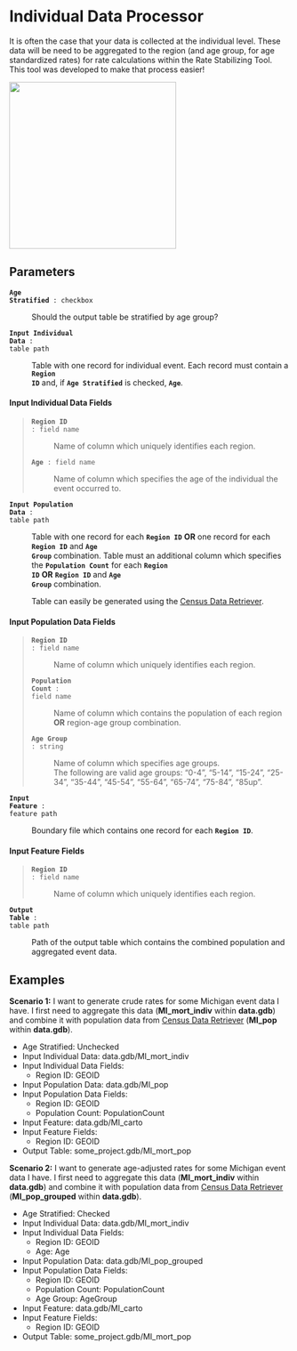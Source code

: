 # Individual Data Processor

It is often the case that your data is collected at the individual level. These data will be need to be aggregated to the region (and age group, for age standardized rates) for rate calculations within the Rate Stabilizing Tool. This tool was developed to make that process easier!

![](../photos/IDP.png){width=300}

## Parameters {.doc-section .doc-section-parameters}

<code>[**Age Stratified**]{.parameter-name} [:]{.parameter-annotation-sep} [checkbox]{.parameter-annotation}</code>

:   Should the output table be stratified by age group?

<code>[**Input Individual Data**]{.parameter-name} [:]{.parameter-annotation-sep} [table path]{.parameter-annotation}</code>

:   Table with one record for individual event. Each record must contain a <code>[**Region ID**]{.parameter-name}</code> and,
    if <code>[**Age Stratified**]{.parameter-name}</code> is checked, <code>[**Age**]{.parameter-name}</code>.

#### Input Individual Data Fields

>   <code>[**Region ID**]{.parameter-name} [:]{.parameter-annotation-sep} [field name]{.parameter-annotation}</code>
>   
>   :   Name of column which uniquely identifies each region.
>   
>   <code>[**Age**]{.parameter-name} [:]{.parameter-annotation-sep} [field name]{.parameter-annotation}</code>
>   
>   :   Name of column which specifies the age of the individual the event occurred to.

<code>[**Input Population Data**]{.parameter-name} [:]{.parameter-annotation-sep} [table path]{.parameter-annotation}</code>

:   Table with one record for each <code>[**Region ID**]{.parameter-name}</code> **OR** one record for each 
    <code>[**Region ID**]{.parameter-name}</code> and <code>[**Age Group**]{.parameter-name}</code> combination.
    Table must an additional column which specifies the <code>[**Population Count**]{.parameter-name}</code> for
    each <code>[**Region ID**]{.parameter-name}</code> **OR** <code>[**Region ID**]{.parameter-name}</code> and 
    <code>[**Age Group**]{.parameter-name}</code> combination.

    Table can easily be generated using the [Census Data Retriever](CDR.qmd).

#### Input Population Data Fields

>   <code>[**Region ID**]{.parameter-name} [:]{.parameter-annotation-sep} [field name]{.parameter-annotation}</code>
>   
>   :   Name of column which uniquely identifies each region.
>   
>   <code>[**Population Count**]{.parameter-name} [:]{.parameter-annotation-sep} [field name]{.parameter-annotation}</code>
>   
>   :   Name of column which contains the population of each region **OR** region-age group combination.
>   
>   <code>[**Age Group**]{.parameter-name} [:]{.parameter-annotation-sep} [string]{.parameter-annotation}</code>
>   
>   :   Name of column which specifies age groups.  
>       The following are valid age groups: "0-4", "5-14", "15-24", "25-34", "35-44", "45-54", "55-64", "65-74", "75-84", "85up".

<code>[**Input Feature**]{.parameter-name} [:]{.parameter-annotation-sep} [feature path]{.parameter-annotation}</code>

:   Boundary file which contains one record for each <code>[**Region ID**]{.parameter-name}</code>.

#### Input Feature Fields

>   <code>[**Region ID**]{.parameter-name} [:]{.parameter-annotation-sep} [field name]{.parameter-annotation}</code>
>   
>   :   Name of column which uniquely identifies each region.

<code>[**Output Table**]{.parameter-name} [:]{.parameter-annotation-sep} [table path]{.parameter-annotation}</code>

:   Path of the output table which contains the combined population and aggregated event data.

## Examples {.doc-section .doc-section-examples}

**Scenario 1:** I want to generate crude rates for some Michigan event data I have. I first need to aggregate 
this data (**MI_mort_indiv** within **data.gdb**) and combine it with population data from 
[Census Data Retriever](CDR.qmd) (**MI_pop** within **data.gdb**).

-   Age Stratified: Unchecked
-   Input Individual Data: data.gdb/MI_mort_indiv
-   Input Individual Data Fields:
    -   Region ID: GEOID
-   Input Population Data: data.gdb/MI_pop
-   Input Population Data Fields:
    -   Region ID: GEOID
    -   Population Count: PopulationCount
-   Input Feature: data.gdb/MI_carto
-   Input Feature Fields:
    -   Region ID: GEOID
-   Output Table: some_project.gdb/MI_mort_pop

**Scenario 2:** I want to generate age-adjusted rates for some Michigan event data I have. I first need to aggregate 
this data (**MI_mort_indiv** within **data.gdb**) and combine it with population data from 
[Census Data Retriever](CDR.qmd) (**MI_pop_grouped** within **data.gdb**).

-   Age Stratified: Checked
-   Input Individual Data: data.gdb/MI_mort_indiv
-   Input Individual Data Fields:
    -   Region ID: GEOID
    -   Age: Age
-   Input Population Data: data.gdb/MI_pop_grouped
-   Input Population Data Fields:
    -   Region ID: GEOID
    -   Population Count: PopulationCount
    -   Age Group: AgeGroup
-   Input Feature: data.gdb/MI_carto
-   Input Feature Fields:
    -   Region ID: GEOID
-   Output Table: some_project.gdb/MI_mort_pop